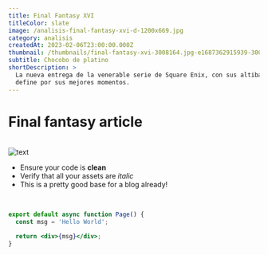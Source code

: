 ```yaml
---
title: Final Fantasy XVI
titleColor: slate
image: /analisis-final-fantasy-xvi-d-1200x669.jpg
category: analisis
createdAt: 2023-02-06T23:00:00.000Z
thumbnail: /thumbnails/final-fantasy-xvi-3008164.jpg-e1687362915939-300x300.webp
subtitle: Chocobo de platino
shortDescription: >
  La nueva entrega de la venerable serie de Square Enix, con sus altibajos, se
  define por sus mejores momentos.
---
```



# Final fantasy article

<br />

<Image src={image} alt='text' priority width={500} />

<br />

- Ensure your code is **clean**
- Verify that all your assets are _italic_
- This is a pretty good base for a blog already!

<br />

```jsx title="app/page.tsx"
export default async function Page() {
  const msg = 'Hello World';

  return <div>{msg}</div>;
}
```
